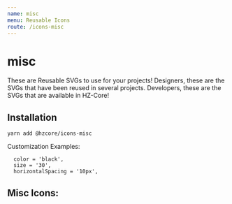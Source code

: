 ```yaml
---
name: misc
menu: Reusable Icons
route: /icons-misc
---
```


# misc

These are Reusable SVGs to use for your projects! 
Designers, these are the SVGs that have been reused in several projects.
Developers, these are the SVGs that are available in HZ-Core!

## Installation

```shell
yarn add @hzcore/icons-misc

```

Customization Examples:
```shell
  color = 'black',
  size = '30',
  horizontalSpacing = '10px',
```


## Misc Icons:


<Playground>  
<FirstDownload color="blue"/>
<SecondDownload color="red"/>
<ThirdDownload horizontalSpacing='15px' size="30"/>
</Playground> 